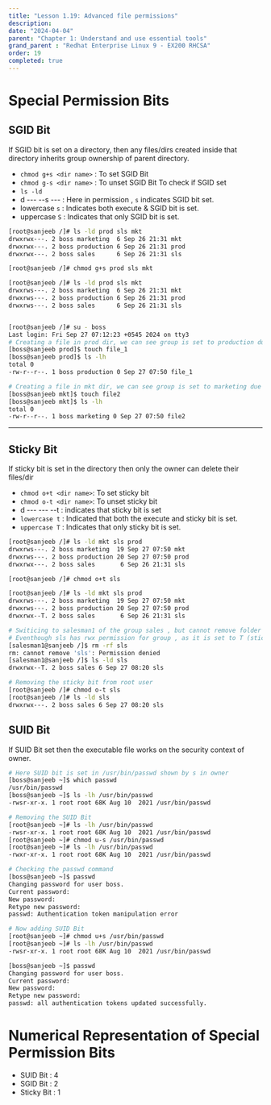 ```yaml
---
title: "Lesson 1.19: Advanced file permissions"
description: 
date: "2024-04-04"
parent: "Chapter 1: Understand and use essential tools"
grand_parent : "Redhat Enterprise Linux 9 - EX200 RHCSA"
order: 19
completed: true
---
```


# Special Permission Bits 

## SGID Bit 
If SGID bit is set on a directory, then any files/dirs created inside that directory inherits group ownership of parent directory.
- `chmod g+s <dir name>` : To set SGID Bit
- `chmod g-s <dir name>` : To unset SGID Bit 
To check if SGID set
- `ls -ld`
- d --- --s --- : Here in permission , `s` indicates SGID bit set. 
- lowercase `s` : Indicates both execute & SGID bit is set. 
- uppercase `S` : Indicates that only SGID bit is set. 

```bash
[root@sanjeeb /]# ls -ld prod sls mkt 
drwxrwx---. 2 boss marketing  6 Sep 26 21:31 mkt
drwxrwx---. 2 boss production 6 Sep 26 21:31 prod
drwxrwx---. 2 boss sales      6 Sep 26 21:31 sls

[root@sanjeeb /]# chmod g+s prod sls mkt 

[root@sanjeeb /]# ls -ld prod sls mkt 
drwxrws---. 2 boss marketing  6 Sep 26 21:31 mkt
drwxrws---. 2 boss production 6 Sep 26 21:31 prod
drwxrws---. 2 boss sales      6 Sep 26 21:31 sls


[root@sanjeeb /]# su - boss 
Last login: Fri Sep 27 07:12:23 +0545 2024 on tty3
# Creating a file in prod dir, we can see group is set to production due to SGID 
[boss@sanjeeb prod]$ touch file_1
[boss@sanjeeb prod]$ ls -lh 
total 0
-rw-r--r--. 1 boss production 0 Sep 27 07:50 file_1

# Creating a file in mkt dir, we can see group is set to marketing due to SGID 
[boss@sanjeeb mkt]$ touch file2
[boss@sanjeeb mkt]$ ls -lh 
total 0
-rw-r--r--. 1 boss marketing 0 Sep 27 07:50 file2

```

---

## Sticky Bit
If sticky bit is set in the directory then only the owner can delete their files/dir
- `chmod o+t <dir name>`: To set sticky bit 
- `chmod o-t <dir name>`: To unset sticky bit
- d --- --- --t : indicates that sticky bit is set 
- `lowercase t` : Indicated that both the execute and sticky bit is set. 
- `uppercase T` : Indicates that only sticky bit is set. 

```bash 
[root@sanjeeb /]# ls -ld mkt sls prod 
drwxrws---. 2 boss marketing  19 Sep 27 07:50 mkt
drwxrws---. 2 boss production 20 Sep 27 07:50 prod
drwxrwx---. 2 boss sales       6 Sep 26 21:31 sls

[root@sanjeeb /]# chmod o+t sls

[root@sanjeeb /]# ls -ld mkt sls prod 
drwxrws---. 2 boss marketing  19 Sep 27 07:50 mkt
drwxrws---. 2 boss production 20 Sep 27 07:50 prod
drwxrwx--T. 2 boss sales       6 Sep 26 21:31 sls

# Switicing to salesman1 of the group sales , but cannot remove folder sls. 
# Eventhough sls has rwx permission for group , as it is set to T (sticky bit)
[salesman1@sanjeeb /]$ rm -rf sls 
rm: cannot remove 'sls': Permission denied
[salesman1@sanjeeb /]$ ls -ld sls 
drwxrwx--T. 2 boss sales 6 Sep 27 08:20 sls

# Removing the sticky bit from root user
[root@sanjeeb /]# chmod o-t sls 
[root@sanjeeb /]# ls -ld sls 
drwxrwx---. 2 boss sales 6 Sep 27 08:20 sls

```

## SUID Bit 
If SUID Bit set then the executable file works on the security context of owner. 
```bash 
# Here SUID bit is set in /usr/bin/passwd shown by s in owner
[boss@sanjeeb ~]$ which passwd 
/usr/bin/passwd
[boss@sanjeeb ~]$ ls -lh /usr/bin/passwd 
-rwsr-xr-x. 1 root root 68K Aug 10  2021 /usr/bin/passwd

# Removing the SUID Bit 
[root@sanjeeb ~]# ls -lh /usr/bin/passwd 
-rwsr-xr-x. 1 root root 68K Aug 10  2021 /usr/bin/passwd
[root@sanjeeb ~]# chmod u-s /usr/bin/passwd 
[root@sanjeeb ~]# ls -lh /usr/bin/passwd 
-rwxr-xr-x. 1 root root 68K Aug 10  2021 /usr/bin/passwd

# Checking the passwd command 
[boss@sanjeeb ~]$ passwd 
Changing password for user boss.
Current password: 
New password: 
Retype new password: 
passwd: Authentication token manipulation error

# Now adding SUID Bit
[root@sanjeeb ~]# chmod u+s /usr/bin/passwd 
[root@sanjeeb ~]# ls -lh /usr/bin/passwd 
-rwsr-xr-x. 1 root root 68K Aug 10  2021 /usr/bin/passwd

[boss@sanjeeb ~]$ passwd 
Changing password for user boss.
Current password: 
New password: 
Retype new password: 
passwd: all authentication tokens updated successfully.
```

# Numerical Representation of Special Permission Bits 
- SUID Bit : 4
- SGID Bit : 2
- Sticky Bit : 1